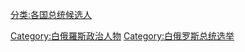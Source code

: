 [[分类:各国总统候选人|分类:各国总统候选人]]
[[Category:白俄羅斯政治人物|Category:白俄羅斯政治人物]]
[[Category:白俄罗斯总统选举|Category:白俄罗斯总统选举]]